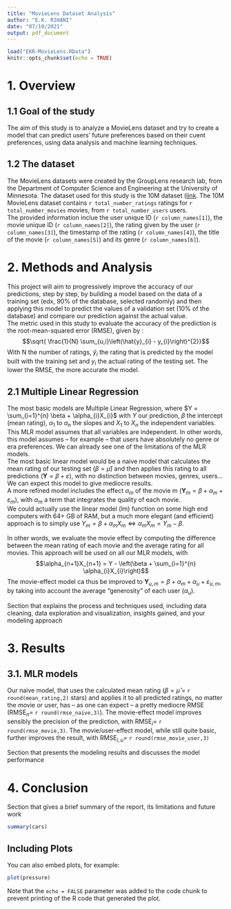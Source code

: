 ```yaml
---
title: "MovieLens Dataset Analysis"
author: "E.K. RIHANI"
date: "07/10/2021"
output: pdf_document
---
```


```r
load("EKR-MovieLens.RData")
knitr::opts_chunk$set(echo = TRUE)
```

# 1. Overview

## 1.1 Goal of the study
The aim of this study is to analyze a MovieLens dataset and try to create a model that can predict users' future preferences based on their cuent preferences, using data analysis and machine learning techniques. 

## 1.2 The dataset
The MovieLens datasets were created by the GroupLens research lab, from the Department of Computer Science and Engineering at the University of Minnesota.
The dataset used for this study is the 10M dataset ([link](https://grouplens.org/datasets/movielens/10m/).
The 10M MovieLens dataset contains `r total_number_ratings` ratings for `r total_number_movies` movies, from `r total_number_users` users.  
The provided information inclue the user unique ID (`r column_names[1]`), the movie unique ID (`r column_names[2]`), the rating given by the user (`r column_names[3]`), the timestamp of the rating (`r column_names[4]`), the title of the movie (`r column_names[5]`) and its genre (`r column_names[6]`).

# 2. Methods and Analysis
This project will aim to progressively improve the accuracy of our predictions, step by step, by building a model based on the data of a training set (edx, 90% of the database, selected randomly) and then applying this model to predict the values of a validation set (10% of the database) and compare our prediction against the actual value.  
The metric used in this study to evaluate the accuracy of the prediction is the root-mean-squared error (RMSE), given by : $$\sqrt{ \frac{1}{N} \sum_{u,i}\left(\hat{y}_{i} -  y_{i}\right)^{2}}$$ With N the number of ratings, $\hat{y}_{i}$ the rating that is predicted by the model built with the training set and $y_{i}$ the actual rating of the testing set. The lower the RMSE, the more accurate the model.  

## 2.1 Multiple Linear Regression
The most basic models are Multiple Linear Regression, where $Y = \sum_{i=1}^{n} \beta + \alpha_{i}X_{i}$ with $Y$ our prediction, $\beta$ the intercept (mean rating), $\alpha_{1}$ to $\alpha_{n}$ the slopes and $X_{1}$ to $X_{n}$ the independent variables. This MLR model assumes that all variables are independent. In other words, this model assumes -- for example -- that users have absolutely no genre or era preferences. We can already see one of the limitations of the MLR models.  
The most basic linear model would be a naive model that calculates the mean rating of our testing set ($\beta = \hat{\mu}$) and then applies this rating to all predictions ($\mathbf{Y} = \beta + \varepsilon$), with no distinction between movies, genres, users... We can expect this model to give mediocre results.  
A more refined model includes the effect $\alpha_{m}$ of the movie m ($\mathbf{Y}_{m} = \beta + \alpha_{m} + \varepsilon_{m}$), with $\alpha_{m}$ a term that integrates the quality of each movie.  
We could actually use the linear model (lm) function on some high end computers with 64+ GB of RAM, but a much more elegant (and efficient) approach is to simply use $Y_{m} = \beta + \alpha_{m}X_{m}\Leftrightarrow{} \alpha_{m}X_{m} = Y_{m} - \beta$.  

In other words, we evaluate the movie effect by computing the difference between the mean rating of each movie and the average rating for all movies. This approach will be used on all our MLR models, with $$\alpha_{n+1}X_{n+1} = Y - \left(\beta + \sum_{i=1}^{n} \alpha_{i}X_{i}\right)$$ 
The movie-effect model ca thus be improved to $\mathbf{Y}_{u,m} = \beta + \alpha_{m} + \alpha_{u} + \varepsilon_{u,m}$, by taking into account the average "generosity" of each user ($\alpha_{u}$).  

Section that explains the process and techniques used, including data cleaning, data exploration and visualization, insights gained, and your modeling approach


# 3. Results
## 3.1. MLR models
Our naive model, that uses the calculated mean rating ($\beta = \hat{\mu}$ = `r round(mean_rating,2)` stars) and applies it to all predicted ratings, no matter the movie or user, has -- as one can expect -- a pretty mediocre RMSE (RMSE$_{n}$= `r round(rmse_naive,3)`). 
The movie-effect model improves sensibly the precision of the prediction, with RMSE$_{i}$= `r round(rmse_movie,3)`. The movie/user-effect model, while still quite basic, further improves the result, with RMSE$_{i,u}$= `r round(rmse_movie_user,3)`

Section that presents the modeling results and discusses the model performance

# 4. Conclusion
Section that gives a brief summary of the report, its limitations and future work

```r
summary(cars)
```

## Including Plots

You can also embed plots, for example:

```r
plot(pressure)
```
Note that the `echo = FALSE` parameter was added to the code chunk to prevent printing of the R code that generated the plot.